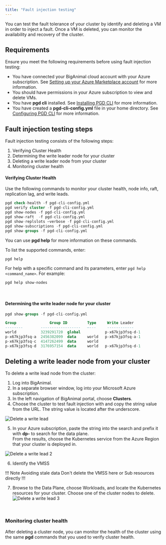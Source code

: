 ```yaml
---
title: "Fault injection testing"
---
```


You can test the fault tolerance of your cluster by identify and deleting a VM in order to inject a fault. Once a VM is deleted, you can monitor 
the availability and recovery of the cluster.

## Requirements

Ensure you meet the following requirements before using fault injection testing:

+ You have connected your BigAnimal cloud account with your Azure subscription.  See [Setting up your Azure Marketplace account](/biganimal/latest/getting_started/02_azure_market_setup/) for more information.
+ You should have permissions in your Azure subscription to view and delete VMs.
+ You have **pgd cli** installed.  See [Installing PGD CLI](/pgd/latest/cli/installing_cli/#) for more information. 
+ You have created a **pgd-cli-config.yml** file in your home directory.  See [Configuring PGD CLI](/pgd/latest/cli/configuring_cli/) for more information.

## Fault injection testing steps

Fault injection testing consists of the following steps:

1. Verifying Cluster Health
2. Determining the write leader node for your cluster
3. Deleting a write leader node from your cluster
4. Monitoring cluster health
&nbsp;
&nbsp;
#### Verifying Cluster Health

Use the following commands to monitor your cluster health, node info, raft, replication lag, and write leads.  

```sql
pgd check-health -f pgd-cli-config.yml
pgd verify cluster -f pgd-cli-config.yml
pgd show-nodes -f pgd-cli-config.yml
pgd show-raft  -f pgd-cli-config.yml
pgd show-replslots –verbose -f pgd-cli-config.yml
pgd show-subscriptions -f pgd-cli-config.yml
pgd show-groups -f pgd-cli-config.yml
```

You can use **pgd help** for more information on these commands.

To list the supported commands, enter:

```sh
pgd help
```

For help with a specific command and its parameters, enter `pgd help <command_name>`. For example:

```sh
pgd help show-nodes
```

&nbsp;
#### Determining the write leader node for your cluster


```sql
pgd show-groups -f pgd-cli-config.yml

Group               Group ID         Type     Write Leader     
--------        ------------------   —---     ------------     
world           3239291720  global           p-x67kjp3fsq-d-1 
p-x67kjp3fsq-a  2456382099  data     world   p-x67kjp3fsq-a-1 
p-x67kjp3fsq-c  4147262499  data     world                    
p-x67kjp3fsq-d  3176957154  data     world   p-x67kjp3fsq-d-1
```



## Deleting a write leader node from your cluster

To delete a write lead node from the cluster:
1. Log into BigAnimal.
2. In a separate browser window, log into your Microsoft Azure subscription.
3. In the left navigation of BigAnimal portal, choose **Clusters**. 
4. Choose the cluster to test fault injection with and copy the string value from the URL. The string value is located after the underscore.  

![Delete a write lead](images/biganimal_faultinjectiontest_1.png)
&nbsp;

5. In your Azure subscription, paste the string into the search and prefix it with **dp-** to search for the data plane.  
From the results, choose the Kubernetes service from the Azure Region that your cluster is deployed in.

![Delete a write lead 2](images/biganimal_faultinjectiontest_2.png)
&nbsp;

6. Identify the VMSS

!!! Note Avoiding stale data
Don't delete the VMSS here or Sub resources directly
!!!

7. Browse to the Data Plane, choose Workloads, and locate the Kubernetes resources for your cluster.  Choose one of the cluster nodes to delete.
![Delete a write lead 3](images/biganimal_faultinjectiontest_3.png)

&nbsp;
### Monitoring cluster health

After deleting a cluster node, you can monitor the health of the cluster using the same **pgd** commands that you used to verify cluster health.

